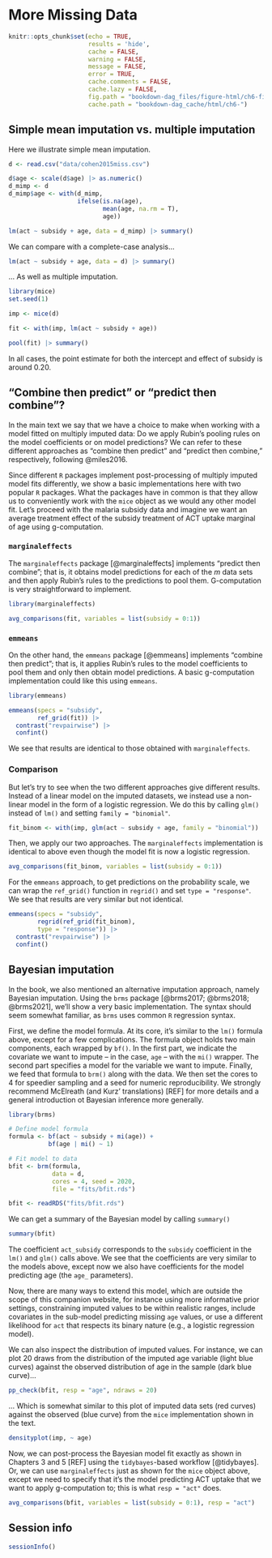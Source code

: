 # More Missing Data {#chapter-6}

```{r, include=FALSE}
knitr::opts_chunk$set(echo = TRUE,
                      results = 'hide', 
                      cache = FALSE, 
                      warning = FALSE,
                      message = FALSE,
                      error = TRUE,
                      cache.comments = FALSE,
                      cache.lazy = FALSE,
                      fig.path = "bookdown-dag_files/figure-html/ch6-fig-",
                      cache.path = "bookdown-dag_cache/html/ch6-")

```

## Simple mean imputation vs. multiple imputation

Here we illustrate simple mean imputation.

```{r, results='markup'}
d <- read.csv("data/cohen2015miss.csv")

d$age <- scale(d$age) |> as.numeric()
d_mimp <- d
d_mimp$age <- with(d_mimp,
                   ifelse(is.na(age),
                          mean(age, na.rm = T),
                          age))

lm(act ~ subsidy + age, data = d_mimp) |> summary()
```

We can compare with a complete-case analysis...

```{r, results='markup'}
lm(act ~ subsidy + age, data = d) |> summary()
```

... As well as multiple imputation.

```{r}
library(mice)
set.seed(1)

imp <- mice(d)
```

```{r, results='markup'}
fit <- with(imp, lm(act ~ subsidy + age))

pool(fit) |> summary()
```

In all cases, the point estimate for both the intercept and effect of subsidy is around 0.20.

## "Combine then predict" or "predict then combine"?

In the main text we say that we have a choice to make when working with a model fitted on multiply imputed data: Do we apply Rubin's pooling rules on the model coefficients or on model predictions? We can refer to these different approaches as "combine then predict" and "predict then combine," respectively, following @miles2016.

Since different `R` packages implement post-processing of multiply imputed model fits differently, we show a basic implementations here with two popular `R` packages. What the packages have in common is that they allow us to conveniently work with the `mice` object as we would any other model fit. Let's proceed with the malaria subsidy data and imagine we want an average treatment effect of the subsidy treatment of ACT uptake marginal of age using g-computation.

### `marginaleffects`

The `marginaleffects` package [@marginaleffects] implements "predict then combine"; that is, it obtains model predictions for each of the *m* data sets and then apply Rubin's rules to the predictions to pool them. G-computation is very straightforward to implement.

```{r, results='markup'}
library(marginaleffects)

avg_comparisons(fit, variables = list(subsidy = 0:1))
```

### `emmeans`

On the other hand, the `emmeans` package [@emmeans] implements "combine then predict"; that is, it applies Rubin's rules to the model coefficients to pool them and only then obtain model predictions. A basic g-computation implementation could like this using `emmeans`.

```{r, results='markup'}
library(emmeans)

emmeans(specs = "subsidy", 
        ref_grid(fit)) |>
  contrast("revpairwise") |>
  confint()
```

We see that results are identical to those obtained with `marginaleffects`.

### Comparison

But let's try to see when the two different approaches give different results. Instead of a linear model on the imputed datasets, we instead use a non-linear model in the form of a logistic regression. We do this by calling `glm()` instead of `lm()` and setting `family = "binomial"`.

```{r}
fit_binom <- with(imp, glm(act ~ subsidy + age, family = "binomial"))
```

Then, we apply our two approaches. The `marginaleffects` implementation is identical to above even though the model fit is now a logistic regression.

```{r, results='markup'}
avg_comparisons(fit_binom, variables = list(subsidy = 0:1))
```

For the `emmeans` approach, to get predictions on the probability scale, we can wrap the `ref_grid()` function in `regrid()` and set `type = "response"`. We see that results are very similar but not identical.

```{r, results='markup'}
emmeans(specs = "subsidy",
        regrid(ref_grid(fit_binom),
        type = "response")) |>
  contrast("revpairwise") |>
  confint()
```

## Bayesian imputation

In the book, we also mentioned an alternative imputation approach, namely Bayesian imputation. Using the `brms` package [@brms2017; @brms2018; @brms2021], we'll show a very basic implementation. The syntax should seem somewhat familiar, as `brms` uses common `R` regression syntax.

First, we define the model formula. At its core, it's similar to the `lm()` formula above, except for a few complications. The formula object holds two main components, each wrapped by `bf()`. In the first part, we indicate the covariate we want to impute -- in the case, `age` -- with the `mi()` wrapper. The second part specifies a model for the variable we want to impute. Finally, we feed that formula to `brm()` along with the data. We then set the cores to 4 for speedier sampling and a seed for numeric reproducibility. We strongly recommend McElreath (and Kurz' translations) [REF] for more details and a general introduction ot Bayesian inference more generally. 

```{r}
library(brms)
```

```{r, eval=FALSE}
# Define model formula
formula <- bf(act ~ subsidy + mi(age)) +
           bf(age | mi() ~ 1)

# Fit model to data
bfit <- brm(formula,
            data = d,
            cores = 4, seed = 2020,
            file = "fits/bfit.rds")

```

```{r bfit, cache=TRUE, echo=FALSE}
bfit <- readRDS("fits/bfit.rds")
```

We can get a summary of the Bayesian model by calling `summary()`

```{r, results='markup'}
summary(bfit)
```

The coefficient `act_subsidy` corresponds to the `subsidy` coefficient in the `lm()` and `glm()` calls above. We see that the coefficients are very similar to the models above, except now we also have coefficients for the model predicting age (the `age_` parameters).

Now, there are many ways to extend this model, which are outside the scope of this companion website, for instance using more informative prior settings, constraining imputed values to be within realistic ranges, include covariates in the sub-model predicting missing `age` values, or use a different likelihood for `act` that respects its binary nature (e.g., a logistic regression model).

We can also inspect the distribution of imputed values. For instance, we can plot 20 draws from the distribution of the imputed age variable (light blue curves) against the observed distribution of age in the sample (dark blue curve)... 

```{r, fig.width=5, fig.height=3}
pp_check(bfit, resp = "age", ndraws = 20)
```

... Which is somewhat similar to this plot of imputed data sets (red curves) against the observed (blue curve) from the `mice` implementation shown in the text.

```{r, fig.width=5, fig.height=3}
densityplot(imp, ~ age)
```

Now, we can post-process the Bayesian model fit exactly as shown in Chapters 3 and 5 [REF] using the `tidybayes`-based workflow [@tidybayes]. Or, we can use `marginaleffects` just as shown for the `mice` object above, except we need to specify that it's the model predicting ACT uptake that we want to apply g-computation to; this is what `resp = "act"` does.

```{r, results='markup'}
avg_comparisons(bfit, variables = list(subsidy = 0:1), resp = "act")
```

## Session info

```{r, results='markup'}
sessionInfo()
```
